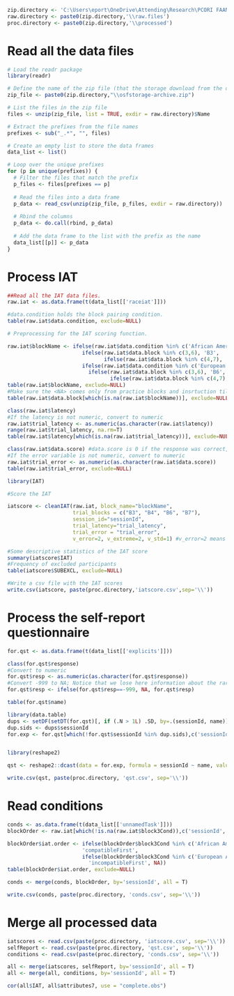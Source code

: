 
```r
zip.directory <- 'C:\Users\eport\OneDrive\Attending\Research\PCORI FAAN-C IDEA trial\IAT Data'
raw.directory <- paste0(zip.directory,'\\raw.files')
proc.directory <- paste0(zip.directory,'\\processed')
```


# Read all the data files

```r
# Load the readr package
library(readr)

# Define the name of the zip file (that the storage download from the osf)
zip_file <- paste0(zip.directory,"\\osfstorage-archive.zip")

# List the files in the zip file
files <- unzip(zip_file, list = TRUE, exdir = raw.directory)$Name

# Extract the prefixes from the file names
prefixes <- sub("_.*", "", files)

# Create an empty list to store the data frames
data_list <- list()

# Loop over the unique prefixes
for (p in unique(prefixes)) {
  # Filter the files that match the prefix
  p_files <- files[prefixes == p]
  
  # Read the files into a data frame
  p_data <- read_csv(unzip(zip_file, p_files, exdir = raw.directory))
  
  # Rbind the columns
  p_data <- do.call(rbind, p_data)
  
  # Add the data frame to the list with the prefix as the name
  data_list[[p]] <- p_data
}

```
# Process IAT

```r
##Read all the IAT data files.
raw.iat <- as.data.frame(t(data_list[['raceiat']]))
```

```r
#data.condition holds the block pairing condition.
table(raw.iat$data.condition, exclude=NULL)
```

```r
# Preprocessing for the IAT scoring function.

raw.iat$blockName <- ifelse(raw.iat$data.condition %in% c('African Americans/Bad words,European Americans/Good words', 'Black people/Bad words,White people/Good words'), 
                        ifelse(raw.iat$data.block %in% c(3,6), 'B3', 
                               ifelse(raw.iat$data.block %in% c(4,7), 'B4', NA)), 
                        ifelse(raw.iat$data.condition %in% c('European Americans/Bad words,African Americans/Good words', 'White people/Bad words,Black people/Good words'), 
                          ifelse(raw.iat$data.block %in% c(3,6), 'B6', 
                                 ifelse(raw.iat$data.block %in% c(4,7), 'B7', NA)), NA))
table(raw.iat$blockName, exclude=NULL)
#Make sure the <NA> comes only from practice blocks and insrtuction tiles
table(raw.iat$data.block[which(is.na(raw.iat$blockName))], exclude=NULL)
```

```r
class(raw.iat$latency)
#If the latency is not numeric, convert to numeric
raw.iat$trial_latency <- as.numeric(as.character(raw.iat$latency))
range(raw.iat$trial_latency, na.rm=T)
table(raw.iat$latency[which(is.na(raw.iat$trial_latency))], exclude=NULL)

class(raw.iat$data.score) #data.score is 0 if the response was correct, and 1 if it was an error.
#If the error variable is not numeric, convert to numeric
raw.iat$trial_error <- as.numeric(as.character(raw.iat$data.score))
table(raw.iat$trial_error, exclude=NULL)

```

```r
library(IAT)

#Score the IAT

iatscore <- cleanIAT(raw.iat, block_name="blockName", 
                     trial_blocks = c("B3", "B4", "B6", "B7"), 
                     session_id="sessionId", 
                     trial_latency="trial_latency",
                     trial_error = "trial_error", 
                     v_error=2, v_extreme=2, v_std=1) #v_error=2 means recode error latency to m+600

#Some descriptive statistics of the IAT score
summary(iatscore$IAT)
#Frequency of excluded participants
table(iatscore$SUBEXCL, exclude=NULL)
```

```r
#Write a csv file with the IAT scores
write.csv(iatscore, paste(proc.directory,'iatscore.csv',sep='\\'))
```

# Process the self-report questionnaire

```r
for.qst <- as.data.frame(t(data_list[['explicits']]))
```


```r
class(for.qst$response)
#Convert to numeric
for.qst$resp <- as.numeric(as.character(for.qst$response))
#Convert -999 to NA; Notice that we lose here information about the rare of skipping questions.
for.qst$resp <- ifelse(for.qst$resp==-999, NA, for.qst$resp)
```

```r
table(for.qst$name)
```


```r
library(data.table)
dups <- setDF(setDT(for.qst)[, if (.N > 1L) .SD, by=.(sessionId, name)])
dup.sids <- dups$sessionId
for.exp <- for.qst[which(!for.qst$sessionId %in% dup.sids),c('sessionId','name','resp')]


library(reshape2)

qst <- reshape2::dcast(data = for.exp, formula = sessionId ~ name, value.var = 'resp')
```

```r
write.csv(qst, paste(proc.directory, 'qst.csv', sep='\\'))
```

# Read conditions

```r
conds <- as.data.frame(t(data_list[['unnamedTask']]))
blockOrder <- raw.iat[which(!is.na(raw.iat$block3Cond)),c('sessionId','block3Cond')]

blockOrder$iat.order <- ifelse(blockOrder$block3Cond %in% c('African Americans/Bad words,European Americans/Good words', 'Black people/Bad words,White people/Good words'), 
                        'compatibleFirst', 
                        ifelse(blockOrder$block3Cond %in% c('European Americans/Bad words,African Americans/Good words', 'White people/Bad words,Black people/Good words'), 
                          'incompatibleFirst', NA))
table(blockOrder$iat.order, exclude=NULL)

conds <- merge(conds, blockOrder, by='sessionId', all = T)
```

```r
write.csv(conds, paste(proc.directory, 'conds.csv', sep='\\'))
```

# Merge all processed data

```r
iatscores <- read.csv(paste(proc.directory, 'iatscore.csv', sep='\\'))
selfReport <- read.csv(paste(proc.directory, 'qst.csv', sep='\\'))
conditions <- read.csv(paste(proc.directory, 'conds.csv', sep='\\'))
```

```r
all <- merge(iatscores, selfReport, by='sessionId', all = T)
all <- merge(all, conditions, by='sessionId', all = T)
```

```r
cor(all$IAT, all$attributes7, use = "complete.obs")
```
